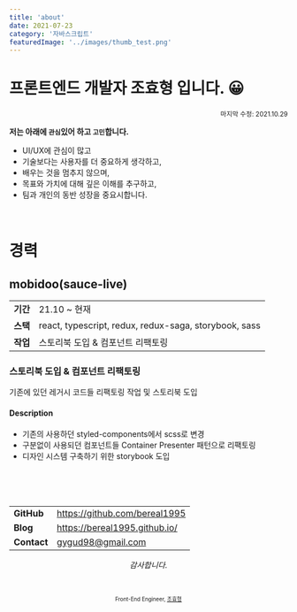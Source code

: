 ```yaml
---
title: 'about'
date: 2021-07-23
category: '자바스크립트'
featuredImage: '../images/thumb_test.png'
---
```


# 프론트엔드 개발자 조효형 입니다. 😀

<div align="right"><sub>마지막 수정: 2021.10.29</sub></div>

**저는 아래에 `관심`있어 하고 `고민`합니다.**

- UI/UX에 관심이 많고
- 기술보다는 사용자를 더 중요하게 생각하고,
- 배우는 것을 멈추지 않으며,
- 목표와 가치에 대해 깊은 이해를 추구하고,
- 팀과 개인의 동반 성장을 중요시합니다.

<br />

# 경력

## mobidoo(sauce-live)

|          |                                                       |
| :------: | ----------------------------------------------------- |
| **기간** | 21.10 ~ 현재                                          |
| **스택** | react, typescript, redux, redux-saga, storybook, sass |
| **작업** | 스토리북 도입 & 컴포넌트 리팩토링                     |

### 스토리북 도입 & 컴포넌트 리팩토링

기존에 있던 레거시 코드들 리팩토링 작업 및 스토리북 도입

#### Description

- 기존의 사용하던 styled-components에서 scss로 변경
- 구분없이 사용되던 컴포넌트들 Container Presenter 패턴으로 리팩토링
- 디자인 시스템 구축하기 위한 storybook 도입

<br />
<br />
<br />

|             |                                 |
| :---------- | ------------------------------- |
| **GitHub**  | <https://github.com/bereal1995> |
| **Blog**    | <https://bereal1995.github.io/> |
| **Contact** | <gygud98@gmail.com>             |

<div align="center" class="final">

_감사합니다._

<br/>

<sub><sup>Front-End Engineer, <a href="https://github.com/bereal1995">조효형</a></sup></sub>

</div>
